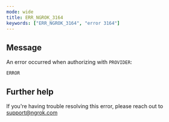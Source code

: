 ```yaml
---
mode: wide
title: ERR_NGROK_3164
keywords: ["ERR_NGROK_3164", "error 3164"]
---
```


## Message

An error occurred when authorizing with `PROVIDER`:

`ERROR`

## Further help

If you're having trouble resolving this error, please reach out to [support@ngrok.com](mailto:support@ngrok.com?subject=Help%20with%20ERR_NGROK_3164)
